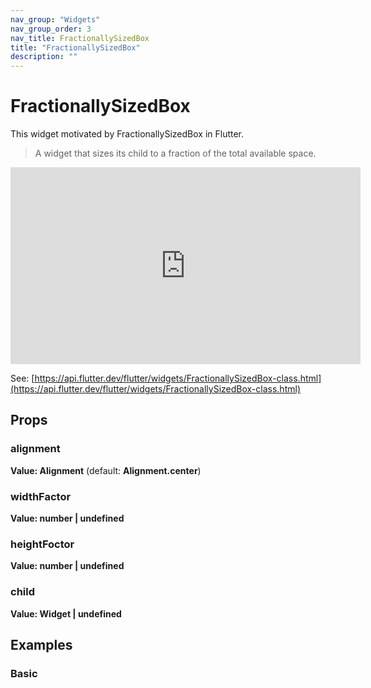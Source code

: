 ```yaml
---
nav_group: "Widgets"
nav_group_order: 3
nav_title: FractionallySizedBox
title: "FractionallySizedBox"
description: ""
---
```


# FractionallySizedBox

This widget motivated by FractionallySizedBox in Flutter.

> A widget that sizes its child to a fraction of the total available space.

<iframe
  width="560"
  height="315"
  src="https://www.youtube.com/embed/PEsY654EGZ0"
  title="YouTube video player"
  frameborder="0"
  allow="accelerometer; autoplay; clipboard-write; encrypted-media; gyroscope; picture-in-picture; web-share"
  allowfullscreen
></iframe>

See: [https://api.flutter.dev/flutter/widgets/FractionallySizedBox-class.html](https://api.flutter.dev/flutter/widgets/FractionallySizedBox-class.html)

## Props

### alignment

**Value: Alignment** (default: **Alignment.center**)

### widthFactor

**Value: number | undefined**

### heightFoctor

**Value: number | undefined**

### child

**Value: Widget | undefined**

## Examples

### Basic
